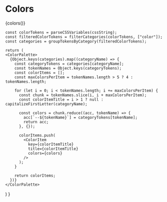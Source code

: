 
<Meta title="Design-Tokens/Colors" />
 
 # Colors

{colors()}

    const colorTokens = parseCSSVariables(cssString);
    const filteredColorTokens = filterCategories(colorTokens, ["color"]);
    const categories = groupTokensByCategory(filteredColorTokens);

    return (
    <ColorPalette>
      {Object.keys(categories).map((categoryName) => {
        const categoryTokens = categories[categoryName];
        const tokenNames = Object.keys(categoryTokens);
        const colorItems = [];
        const maxColorsPerItem = tokenNames.length > 5 ? 4 : tokenNames.length;

        for (let i = 0; i < tokenNames.length; i += maxColorsPerItem) {
          const chunk = tokenNames.slice(i, i + maxColorsPerItem);
          const colorItemTitle = i > 1 ? null : capitalizeFirstLetter(categoryName);

          const colors = chunk.reduce((acc, tokenName) => {
            acc[`--${tokenName}`] = categoryTokens[tokenName];
            return acc;
          }, {});

          colorItems.push(
            <ColorItem
              key={colorItemTitle}
              title={colorItemTitle}
              colors={colors}
            />
          );
        }

        return colorItems;
      })}
    </ColorPalette>
  )
}